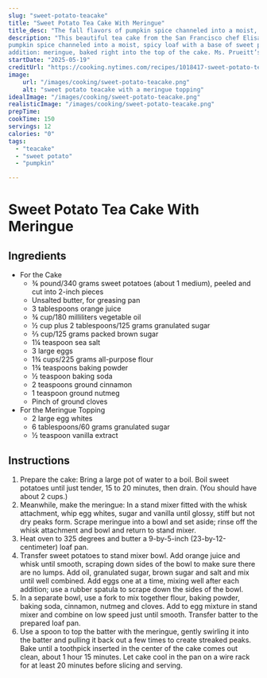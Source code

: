 ```yaml
---
slug: "sweet-potato-teacake"
title: "Sweet Potato Tea Cake With Meringue"
title_desc: "The fall flavors of pumpkin spice channeled into a moist, spicy loaf with a base of sweet potato purée."
description: "This beautiful tea cake from the San Francisco chef Elisabeth Prueitt has all the fall flavors of\
pumpkin spice channeled into a moist, spicy loaf with a base of sweet potato purée. It also has a delicious unusual\
addition: meringue, baked right into the top of the cake. Ms. Prueitt’s head of pastry at Tartine Manufactory, Michelle Lee, came up with the idea of swirling it over the top of the cake before baking. Use a spoon or toothpick to reach down into the cake batter and pull it up, creating beautiful peaks of batter-streaked meringue that bake up golden brown and crisp on the edges."
startDate: "2025-05-19"
creditUrl: "https://cooking.nytimes.com/recipes/1018417-sweet-potato-tea-cake-with-meringue"
image:
    url: "/images/cooking/sweet-potato-teacake.png"
    alt: "sweet potato teacake with a meringue topping"
idealImage: "/images/cooking/sweet-potato-teacake.png"
realisticImage: "/images/cooking/sweet-potato-teacake.png"
prepTime:
cookTime: 150
servings: 12
calories: "0"
tags:
  - "teacake"
  - "sweet potato"
  - "pumpkin"

---
```


# Sweet Potato Tea Cake With Meringue

## Ingredients
- For the Cake
    - ¾ pound/340 grams sweet potatoes (about 1 medium), peeled and cut into 2-inch pieces
    - Unsalted butter, for greasing pan
    - 3 tablespoons orange juice
    - ¾ cup/180 milliliters vegetable oil
    - ½ cup plus 2 tablespoons/125 grams granulated sugar
    - ⅔ cup/125 grams packed brown sugar
    - 1¼ teaspoon sea salt
    - 3 large eggs
    - 1¾ cups/225 grams all-purpose flour
    - 1¾ teaspoons baking powder
    - ½ teaspoon baking soda
    - 2 teaspoons ground cinnamon
    - 1 teaspoon ground nutmeg
    - Pinch of ground cloves
- For the Meringue Topping
    - 2 large egg whites
    - 6 tablespoons/60 grams granulated sugar
    - ½ teaspoon vanilla extract

## Instructions

1. Prepare the cake: Bring a large pot of water to a boil. Boil sweet potatoes until just tender, 15 to 20 minutes, then drain. (You should have about 2 cups.)
2. Meanwhile, make the meringue: In a stand mixer fitted with the whisk attachment, whip egg whites, sugar and vanilla until glossy, stiff but not dry peaks form. Scrape meringue into a bowl and set aside; rinse off the whisk attachment and bowl and return to stand mixer.
3. Heat oven to 325 degrees and butter a 9-by-5-inch (23-by-12-centimeter) loaf pan.
4. Transfer sweet potatoes to stand mixer bowl. Add orange juice and whisk until smooth, scraping down sides of the bowl to make sure there are no lumps. Add oil, granulated sugar, brown sugar and salt and mix until well combined. Add eggs one at a time, mixing well after each addition; use a rubber spatula to scrape down the sides of the bowl.
5. In a separate bowl, use a fork to mix together flour, baking powder, baking soda, cinnamon, nutmeg and cloves. Add to egg mixture in stand mixer and combine on low speed just until smooth. Transfer batter to the prepared loaf pan.
6. Use a spoon to top the batter with the meringue, gently swirling it into the batter and pulling it back out a few times to create streaked peaks. Bake until a toothpick inserted in the center of the cake comes out clean, about 1 hour 15 minutes. Let cake cool in the pan on a wire rack for at least 20 minutes before slicing and serving.